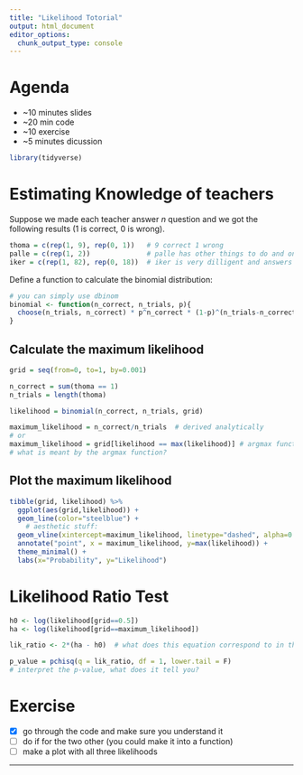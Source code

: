 ```yaml
---
title: "Likelihood Totorial"
output: html_document
editor_options: 
  chunk_output_type: console
---
```


# Agenda
- ~10 minutes slides
- ~20 min code
- ~10 exercise 
- ~5 minutes dicussion


```r
library(tidyverse)
```


# Estimating Knowledge of teachers
Suppose we made each teacher answer $n$ question and we got the following results (1 is correct, 0 is wrong).

```r
thoma = c(rep(1, 9), rep(0, 1))   # 9 correct 1 wrong
palle = c(rep(1, 2))              # palle has other things to do and only answered 2 question correct
iker = c(rep(1, 82), rep(0, 18))  # iker is very dilligent and answers lots of questions (82 correct 18 wrong)
```

Define a function to calculate the binomial distribution:
```r
# you can simply use dbinom
binomial <- function(n_correct, n_trials, p){
  choose(n_trials, n_correct) * p^n_correct * (1-p)^(n_trials-n_correct)  # what does the choose function do?
}
```

## Calculate the maximum likelihood 
```r
grid = seq(from=0, to=1, by=0.001)

n_correct = sum(thoma == 1)
n_trials = length(thoma)

likelihood = binomial(n_correct, n_trials, grid)

maximum_likelihood = n_correct/n_trials  # derived analytically
# or
maximum_likelihood = grid[likelihood == max(likelihood)] # argmax function
# what is meant by the argmax function?
```

## Plot the maximum likelihood
```r
tibble(grid, likelihood) %>% 
  ggplot(aes(grid,likelihood)) +
  geom_line(color="steelblue") + 
    # aesthetic stuff:
  geom_vline(xintercept=maximum_likelihood, linetype="dashed", alpha=0.5) + 
  annotate("point", x = maximum_likelihood, y=max(likelihood)) + 
  theme_minimal() +
  labs(x="Probability", y="Likelihood")
```


# Likelihood Ratio Test
```r
h0 <- log(likelihood[grid==0.5])
ha <- log(likelihood[grid==maximum_likelihood])

lik_ratio <- 2*(ha - h0)  # what does this equation correspond to in the paper?

p_value = pchisq(q = lik_ratio, df = 1, lower.tail = F)
# interpret the p-value, what does it tell you?
```

# Exercise 
- [x] go through the code and make sure you understand it
- [ ] do if for the two other (you could make it into a function)
- [ ] make a plot with all three likelihoods

---





